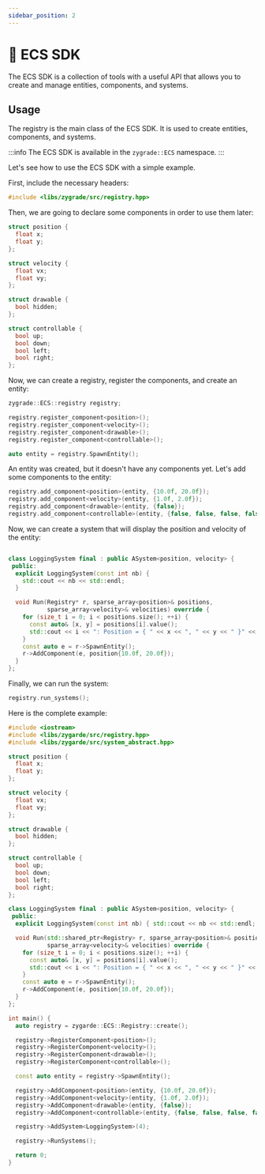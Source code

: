 ```yaml
---
sidebar_position: 2
---
```


# 🧩 ECS SDK

The ECS SDK is a collection of tools with a useful API that allows you to create and manage entities, components, and systems.

## Usage

The registry is the main class of the ECS SDK. It is used to create entities, components, and systems.

:::info
The ECS SDK is available in the `zygrade::ECS` namespace.
:::

Let's see how to use the ECS SDK with a simple example.

First, include the necessary headers:

```cpp
#include <libs/zygrade/src/registry.hpp>
````

Then, we are going to declare some components in order to use them later:

```cpp
struct position {
  float x;
  float y;
};

struct velocity {
  float vx;
  float vy;
};

struct drawable {
  bool hidden;
};

struct controllable {
  bool up;
  bool down;
  bool left;
  bool right;
};
```

Now, we can create a registry, register the components, and create an entity:

```cpp
zygrade::ECS::registry registry;

registry.register_component<position>();
registry.register_component<velocity>();
registry.register_component<drawable>();
registry.register_component<controllable>();

auto entity = registry.SpawnEntity();
```

An entity was created, but it doesn't have any components yet. Let's add some components to the entity:

```cpp
registry.add_component<position>(entity, {10.0f, 20.0f});
registry.add_component<velocity>(entity, {1.0f, 2.0f});
registry.add_component<drawable>(entity, {false});
registry.add_component<controllable>(entity, {false, false, false, false});
```

Now, we can create a system that will display the position and velocity of the entity:

```cpp

class LoggingSystem final : public ASystem<position, velocity> {
 public:
  explicit LoggingSystem(const int nb) {
    std::cout << nb << std::endl;
  }

  void Run(Registry* r, sparse_array<position>& positions,
           sparse_array<velocity>& velocities) override {
    for (size_t i = 0; i < positions.size(); ++i) {
      const auto& [x, y] = positions[i].value();
      std::cout << i << ": Position = { " << x << ", " << y << " }" << std::endl;
    }
    const auto e = r->SpawnEntity();
    r->AddComponent(e, position{10.0f, 20.0f});
  }
};

```

Finally, we can run the system:

```cpp
registry.run_systems();
```

Here is the complete example:

```cpp
#include <iostream>
#include <libs/zygarde/src/registry.hpp>
#include <libs/zygarde/src/system_abstract.hpp>

struct position {
  float x;
  float y;
};

struct velocity {
  float vx;
  float vy;
};

struct drawable {
  bool hidden;
};

struct controllable {
  bool up;
  bool down;
  bool left;
  bool right;
};

class LoggingSystem final : public ASystem<position, velocity> {
 public:
  explicit LoggingSystem(const int nb) { std::cout << nb << std::endl; }

  void Run(std::shared_ptr<Registry> r, sparse_array<position>& positions,
           sparse_array<velocity>& velocities) override {
    for (size_t i = 0; i < positions.size(); ++i) {
      const auto& [x, y] = positions[i].value();
      std::cout << i << ": Position = { " << x << ", " << y << " }" << std::endl;
    }
    const auto e = r->SpawnEntity();
    r->AddComponent(e, position{10.0f, 20.0f});
  }
};

int main() {
  auto registry = zygarde::ECS::Registry::create();

  registry->RegisterComponent<position>();
  registry->RegisterComponent<velocity>();
  registry->RegisterComponent<drawable>();
  registry->RegisterComponent<controllable>();

  const auto entity = registry->SpawnEntity();

  registry->AddComponent<position>(entity, {10.0f, 20.0f});
  registry->AddComponent<velocity>(entity, {1.0f, 2.0f});
  registry->AddComponent<drawable>(entity, {false});
  registry->AddComponent<controllable>(entity, {false, false, false, false});

  registry->AddSystem<LoggingSystem>(4);

  registry->RunSystems();

  return 0;
}
```
